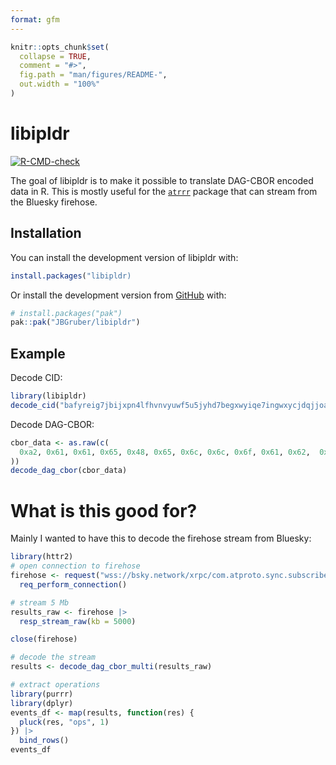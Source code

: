 ```yaml
---
format: gfm
---
```


<!-- README.md is generated from README.qmd. Please edit that file -->

```r
knitr::opts_chunk$set(
  collapse = TRUE,
  comment = "#>",
  fig.path = "man/figures/README-",
  out.width = "100%"
)
```

# libipldr

<!-- badges: start -->
[![R-CMD-check](https://github.com/JBGruber/libipldr/actions/workflows/R-CMD-check.yaml/badge.svg)](https://github.com/JBGruber/libipldr/actions/workflows/R-CMD-check.yaml)
<!-- badges: end -->

The goal of libipldr is to make it possible to translate DAG-CBOR encoded data in R.
This is mostly useful for the [`atrrr`](https://jbgruber.github.io/atrrr/articles/Networks.html) package that can stream from the Bluesky firehose.

## Installation

You can install the development version of libipldr with:

``` r
install.packages("libipldr)
```

Or install the development version from [GitHub](https://github.com/) with:

``` r
# install.packages("pak")
pak::pak("JBGruber/libipldr")
```

## Example

Decode CID:

```r
library(libipldr)
decode_cid("bafyreig7jbijxpn4lfhvnvyuwf5u5jyhd7begxwyiqe7ingwxycjdqjjoa")
```

Decode DAG-CBOR:

```r
cbor_data <- as.raw(c(
  0xa2, 0x61, 0x61, 0x65, 0x48, 0x65, 0x6c, 0x6c, 0x6f, 0x61, 0x62,  0x66, 0x57, 0x6f, 0x72, 0x6c, 0x64, 0x21
))
decode_dag_cbor(cbor_data)
```

# What is this good for?

Mainly I wanted to have this to decode the firehose stream from Bluesky:

```r
library(httr2)
# open connection to firehose
firehose <- request("wss://bsky.network/xrpc/com.atproto.sync.subscribeRepos") |>
  req_perform_connection()

# stream 5 Mb
results_raw <- firehose |>
  resp_stream_raw(kb = 5000)

close(firehose)

# decode the stream
results <- decode_dag_cbor_multi(results_raw)

# extract operations
library(purrr)
library(dplyr)
events_df <- map(results, function(res) {
  pluck(res, "ops", 1)
}) |>
  bind_rows()
events_df
```

